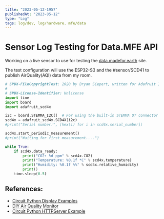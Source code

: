 ```yaml
---
title: "2023-05-12-1957"
publishedAt: "2023-05-12"
type: "Log"
tags: log/dev, log/hardware, mfe/data
---
```


# Sensor Log Testing for Data.MFE API

Working on a live sensor to use for testing the [data.madefor.earth](https://data.madefor.earth) site.

The test configuration will use the ESP32-S3 and the #sensor/SCD41 to publish AirQuality(AQI) data from my room.

```python
# SPDX-FileCopyrightText: 2020 by Bryan Siepert, written for Adafruit Industries
#
# SPDX-License-Identifier: Unlicense
import time
import board
import adafruit_scd4x

i2c = board.STEMMA_I2C()  # For using the built-in STEMMA QT connector on a microcontroller
scd4x = adafruit_scd4x.SCD4X(i2c)
#print("Serial number:", [hex(i) for i in scd4x.serial_number])

scd4x.start_periodic_measurement()
#print("Waiting for first measurement....")

while True:
    if scd4x.data_ready:
        print("CO2: %d ppm" % scd4x.CO2)
        print("Temperature: %0.1f *C" % scd4x.temperature)
        print("Humidity: %0.1f %%" % scd4x.relative_humidity)
        print()
    time.sleep(0.5)

```

## References:

- [Circuit Python Display Examples](https://learn.adafruit.com/circuitpython-display-support-using-displayio/draw-pixels)
- [DIY Air Quality Monitor](https://learn.adafruit.com/diy-trinkey-no-solder-air-quality-monitor)
- [Circuit Python HTTPServer Example](https://docs.circuitpython.org/projects/httpserver/en/latest/examples.html)
